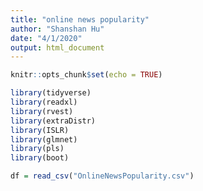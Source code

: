 ```yaml
---
title: "online news popularity"
author: "Shanshan Hu"
date: "4/1/2020"
output: html_document
---
```


```r
knitr::opts_chunk$set(echo = TRUE)
```

```r
library(tidyverse)
library(readxl)
library(rvest)
library(extraDistr)
library(ISLR)
library(glmnet) 
library(pls) 
library(boot)
```

```r
df = read_csv("OnlineNewsPopularity.csv")
```